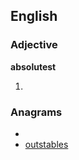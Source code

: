 ==English==
===Adjective===
'''absolutest'''
# {{rare}} {{superlative of|[[absolute]]}}

===Anagrams===
* {{alphagram|abelossttu}}
* [[outstables#English|outstables]]